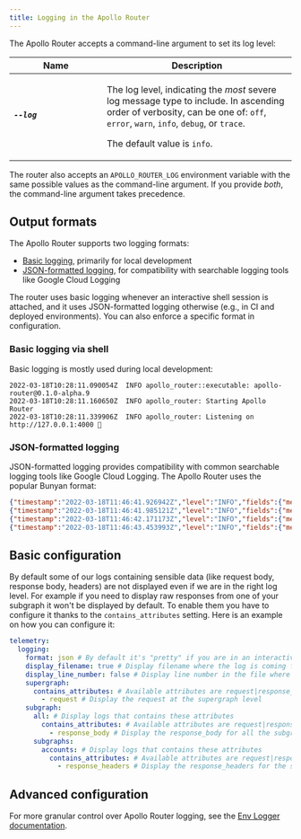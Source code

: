 ```yaml
---
title: Logging in the Apollo Router
---
```



The Apollo Router accepts a command-line argument to set its log level:

<table class="field-table api-ref">
  <thead>
    <tr>
      <th>Name</th>
      <th>Description</th>
    </tr>
  </thead>

<tbody>

<tr>
<td style="min-width: 150px;">

##### `--log`

</td>
<td>

The log level, indicating the _most_ severe log message type to include. In ascending order of verbosity, can be one of: `off`, `error`, `warn`, `info`, `debug`, or `trace`.

The default value is `info`.

</td>
</tr>

</tbody>
</table>

The router also accepts an `APOLLO_ROUTER_LOG` environment variable with the same possible values as the command-line argument. If you provide _both_, the command-line argument takes precedence.

## Output formats

The Apollo Router supports two logging formats:

- [Basic logging](#basic-logging-via-shell), primarily for local development
- [JSON-formatted logging](#json-formatted-logging), for compatibility with searchable logging tools like Google Cloud Logging

The router uses basic logging whenever an interactive shell session is attached, and it uses JSON-formatted logging otherwise (e.g., in CI and deployed environments). You can also enforce a specific format in configuration.

### Basic logging via shell

Basic logging is mostly used during local development:

```
2022-03-18T10:28:11.090054Z  INFO apollo_router::executable: apollo-router@0.1.0-alpha.9
2022-03-18T10:28:11.160650Z  INFO apollo_router: Starting Apollo Router
2022-03-18T10:28:11.339906Z  INFO apollo_router: Listening on http://127.0.0.1:4000 🚀
```

### JSON-formatted logging

JSON-formatted logging provides compatibility with common searchable logging tools like Google Cloud Logging. The Apollo Router uses the popular Bunyan format:

```json
{"timestamp":"2022-03-18T11:46:41.926942Z","level":"INFO","fields":{"message":"apollo-router@0.1.0-alpha.9"},"target":"apollo_router::executable"}
{"timestamp":"2022-03-18T11:46:41.985121Z","level":"INFO","fields":{"message":"Starting Apollo Router"},"target":"apollo_router"}
{"timestamp":"2022-03-18T11:46:42.171173Z","level":"INFO","fields":{"message":"Listening on http://127.0.0.1:4000 🚀"},"target":"apollo_router"}
{"timestamp":"2022-03-18T11:46:43.453993Z","level":"INFO","fields":{"message":"Stopped"},"target":"apollo_router"}
```

## Basic configuration

By default some of our logs containing sensible data (like request body, response body, headers) are not displayed even if we are in the right log level.
For example if you need to display raw responses from one of your subgraph it won't be displayed by default. To enable them you have to configure it thanks to the `contains_attributes` setting.
Here is an example on how you can configure it:

```yaml title="router.yaml"
telemetry:
  logging:
    format: json # By default it's "pretty" if you are in an interactive shell session
    display_filename: true # Display filename where the log is coming from. Default: true
    display_line_number: false # Display line number in the file where the log is coming from. Default: true
    supergraph:
      contains_attributes: # Available attributes are request|response_body|response_headers|operation_name
        - request # Display the request at the supergraph level
    subgraph:
      all: # Display logs that contains these attributes
        contains_attributes: # Available attributes are request|response_body|response_headers|operation_name
          - response_body # Display the response_body for all the subgraph calls
      subgraphs:
        accounts: # Display logs that contains these attributes
          contains_attributes: # Available attributes are request|response_body|response_headers|operation_name
            - response_headers # Display the response_headers for the subgraph "accounts"
```

## Advanced configuration

For more granular control over Apollo Router logging, see the [Env Logger documentation](https://docs.rs/env_logger/latest/env_logger/).
